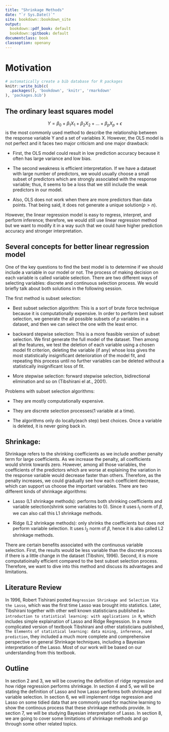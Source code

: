 ---
title: "Shrinkage Methods"
date: "`r Sys.Date()`"
site: bookdown::bookdown_site
output: 
  bookdown::pdf_book: default
  bookdown::gitbook: default
documentclass: book
classoption: openany
---
# Motivation
```{r include=FALSE}
# automatically create a bib database for R packages
knitr::write_bib(c(
  .packages(), 'bookdown', 'knitr', 'rmarkdown'
), 'packages.bib')
```

## The ordinary least squares model 
$$Y = \beta_0+\beta_1X_1+\beta_2X_2+...+\beta_pX_p+\epsilon$$
is the most commonly used method to describe the relationship between the response variable Y and a set of variables X. However, the OLS model is not perfect and it faces two major criticism and one major drawback:

 * First, the OLS model could result in low prediction accuracy because it often has large variance and low bias.
 
 * The second weakness is efficient interpretation. If we have a dataset with large number of predictors, we would usually choose a small subset of predictors which are strongly associated with the response variable; thus, it seems to be a loss that we still include the weak predictors in our model.
 
 * Also, OLS does not work when there are more predictors than data points. That being said, it does not generate a unique solution($p > n$).
 
However, the linear regression model is easy to regress, interpret, and perform inference; therefore, we would still use linear regression method but we want to modify it in a way such that we could have higher prediction accuracy and stronger interpretation.

## Several concepts for better linear regression model 

One of the key questions to find the best model is to determine if we should include a variable in our model or not. The process of making decision on each variable is called variable selection. There are two different ways of selecting variables: discrete and continuous selection process. We would briefly talk about both solutions in the following session.

The first method is subset selection:
  
  * Best subset selection algorithm: This is a sort of brute force technique because it is computationally expensive. In order to perform best subset selection, we generate the all possible subsets of $p$ variables in a dataset, and then we can select the one with the least error.
    
  * backward stepwise selection: This is a more feasible version of subset selection. We first generate the full model of the dataset. Then among all the features, we test the deletion of each variable using a chosen model fit criterion, deleting the variable (if any) whose loss gives the most statistically insignificant deterioration of the model fit, and repeating this process until no further variables can be deleted without a statistically insignificant loss of fit.
    
  * More stepwise selection: forward stepwise selection, bidirectional elimination and so on (Tibshirani el at., 2001).
    
Problems with subset selection algorithms:

  * They are mostly computationally expensive.
  
  * They are discrete selection processes(1 variable at a time).
  
  * The algorithms only do locally(each step) best choices. Once a variable is deleted, it is never going back in.
  
## Shrinkage:

Shrinkage refers to the shrinking coefficients as we include another penalty term for large coefficients. As we increase the penalty, all coefficients would shrink towards zero. However, among all those variables, the coefficients of the predictors which are worse at explaining the variation in the response variable would decrease faster than others. Therefore, as the penalty increases, we could gradually see how each coefficient decrease, which can support us choose the important variables. There are two different kinds of shrinkage algorithms:
  
  * Lasso (L1 shrinkage methods): performs both shrinking coefficients and variable selection(shrink some variables to 0). Since it uses $l_1$ norm of $\beta$, we can also call this L1 shrinkage methods.
  
  * Ridge (L2 shrinkage methods): only shrinks the coefficients but does not perform variable selection. It uses $l_2$ norm of $\beta$, hence it is also called L2 shrinkage methods.

There are certain benefits associated with the continuous variable selection. First, the results would be less variable than the discrete process if there is a little change in the dataset (Tibshini, 1996). Second, it is more computatioinally efficient compared to the best subset selection process. Therefore, we want to dive into this method and discuss its advantages and limitations.   

  
## Literature Review
  In 1996, Robert Tishirani posted `Regression Shrinkage and Selection Via the Lasso`, which was the first time Lasso was brought into statistics. Later, Tibshirani together with other well known statisticians published `An introduction to statistical learning: with applications in R`, which includes simple explaination of Lasso and Ridge Regression. In a more complicated version of textbook Tibshirani and other statisticians published, `The Elements of statistical learning: data mining, inference, and prediction`, they included a much more complete and comprehensive perspective on general Shrinkage techniques, including a Bayesian interpretation of the Lasso. Most of our work will be based on our understanding from this textbook.

## Outline 
  In section 2 and 3, we will be covering the definition of ridge regression and how ridge regression performs shrinkage. In section 4 and 5, we will be stating the definition of Lasso and how Lasso performs both shrinkage and variable selection. In section 6, we will implement ridge regression and Lasso on some tidied data that are commonly used for machine learning to show the continous process that these shrinkage methods provide. In section 7, we will be studying Bayesian interpretation of Lasso. In section 8, we are going to cover some limitations of shrinkage methods and go through some other related topics. 